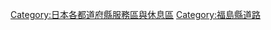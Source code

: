 {{日本行政區劃分類導航|服務區與休息區}}

[[Category:日本各都道府縣服務區與休息區|Category:日本各都道府縣服務區與休息區]]
[[Category:福島縣道路|Category:福島縣道路]]